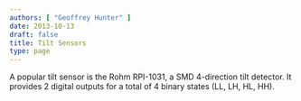 ```yaml
---
authors: [ "Geoffrey Hunter" ]
date: 2013-10-13
draft: false
title: Tilt Sensors
type: page
---
```



A popular tilt sensor is the Rohm RPI-1031, a SMD 4-direction tilt detector. It provides 2 digital outputs for a total of 4 binary states (LL, LH, HL, HH).

